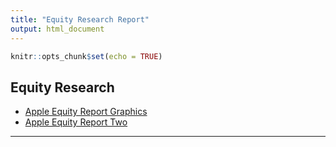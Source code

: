 ```yaml
---
title: "Equity Research Report"
output: html_document
---
```


```r
knitr::opts_chunk$set(echo = TRUE)


```

## Equity Research

- [Apple Equity Report Graphics](flex.html)
- [Apple Equity Report Two](flex2.html)

---


